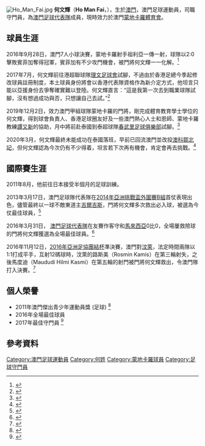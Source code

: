 [[File:Ho_Man_Fai.jpg|thumb]]
'''何文輝'''（'''Ho Man Fai'''，{{bd|1993年|6月13日}}），生於[[澳門|澳門]]，澳門足球運動員，司職守門員，為[[澳門足球代表隊|澳門足球代表隊]]成員，現時效力於澳門[[蒙地卡羅體育會|蒙地卡羅體育會]]。

== 球員生涯 ==

2016年9月28日，澳門7人小球決賽，蒙地卡羅射手祖利亞一傳一射，球隊以2:0擊敗賓菲加奪得冠軍，賓菲加有不少攻門機會，被門將何文輝一一化解。<ref>{{cite news|url=http://exmoo.com/article/18998|title=蒙地擊敗賓菲加奪冠 本地足壇三分天下|date=2016年9月29日|newspaper=''力報''|access-date=2016年11月17日|archive-url=https://web.archive.org/web/20161117145330/http://exmoo.com/article/18998|archive-date=2016年11月17日|dead-url=yes}}</ref>

2017年7月，何文輝前往港超聯球隊[[理文足球會|理文足球會]]試腳，不過由於香港足總今季起修改球員註冊制度，本土球員身份將會以香港代表隊資格作為新介定方式，他坦言只能以亞援身份去爭奪確實難以登陸。何文輝直言：“這是我第一次去到職業球隊試腳，沒有想過成功與否，只想讓自己去試。”<ref>{{cite news|url=http://sports.happymacao.com/sport/view/1631.html|title=彭梓亨/何文輝港超試腳|date=2017年7月23日|newspaper=''開心澳門''|accessdate=2017年7月26日|archive-date=2019年9月3日|archive-url=https://web.archive.org/web/20190903070025/http://sports.happymacao.com/sport/view/1631.html|dead-url=no}}</ref>

2019年12月2日，效力澳門甲組球隊蒙地卡羅的門將，剛完成體育教育學士學位的何文輝，得到球會負責人、香港足球圈友好及一些澳門熱心人士和恩師、蒙地卡羅教練[[譚又新|譚又新]]的協助，月中將前赴泰國到泰超球隊[[春武里足球俱樂部|春武里足球俱樂部]]試腳。<ref>{{cite news|url=https://www.exmoo.com/article/133795.html|title=球圈好友搭路到春武里試腳 何文輝泰國超聯追夢|date=2019年12月3日|newspaper=''[[力報|力報]]''|accessdate=2019年12月3日|archive-date=2020年8月5日|archive-url=https://web.archive.org/web/20200805071631/https://www.exmoo.com/article/133795.html|dead-url=no}}</ref>

2020年3月，何文輝最終未能成功在泰國落班，早前已回流澳門並改投[[鄒北記體育會|澳科鄒北記]]，但何文輝認為今次仍有不少得着，坦言若下次再有機會，肯定會再去挑戰。<ref>{{cite news|url=http://www.macaodaily.com/html/2020-03/26/content_1423416.htm|title=何文輝泰試訓收穫大|author=黃頌儀|date=2020年3月26日|newspaper=''[[澳門日報|澳門日報]]''|accessdate=2020年3月26日|archive-date=2020年3月26日|archive-url=https://web.archive.org/web/20200326044111/http://www.macaodaily.com/html/2020-03/26/content_1423416.htm|dead-url=no}}</ref>

== 國際賽生涯 ==
2011年8月，他前往日本接受半個月的足球訓練。

2013年3月17日，澳門足球隊代表隊在[[2014年亞足聯挑戰盃資格賽#B組|2014年亞洲挑戰盃外圍賽B組]]首仗表現出色，儘管最終以一球不敵東道主[[吉爾吉斯國家足球隊|吉爾吉斯]]，門將何文輝多次救出必入球，被選為今仗最佳球員，<ref>{{cite news|url=http://mpaper.org/Story.aspx?ID=402031|title=澳隊惜敗何文輝膺最佳|date=2013年3月18日|newspaper=''應有此報 (澳門日報)''|deadurl=yes|archiveurl=https://web.archive.org/web/20170205095754/http://mpaper.org/Story.aspx?ID=402031|archivedate=2017年2月5日|accessdate=2016年11月17日}}</ref>

2016年3月31日， [[澳門足球代表隊|澳門足球代表隊]]在友賽作客守和[[馬來西亞國家足球隊|馬來西亞]]0比0，全場屢救險球的門將何文輝獲選為全場最佳球員。<ref>{{cite news|url=http://sports.happymacao.com/sport/view/913.html|title=澳足和大馬何文輝膺最佳|date=2016-03-31|newspaper=''澳門體育頻道''|accessdate=2016-11-17|archive-date=2019-03-12|archive-url=https://web.archive.org/web/20190312202654/http://sports.happymacao.com/sport/view/913.html}}</ref>

2016年11月12日，[[2016年亞足聯團結盃足球賽|2016年亞洲足協團結杯]]準決賽，澳門對[[汶萊國家足球隊|汶萊]]，法定時間兩隊以1:1打成平手，互射12碼球時，汶萊的路斯美（Rosmin Kamis）在第三輪射失，之後馬度迪（Maududi Hilmi Kasmi）在第五輪的射門被門將何文輝救出，令澳門隊打入決賽。<ref>{{cite news|url=http://hk.apple.nextmedia.com/realtime/sports/20161113/55910947|title=【團結盃】澳門都有英雄輝 助球隊殺入決賽|date=2016年11月13日|newspaper=''[[蘋果日報_(香港)|蘋果日報 (香港)]]''|accessdate=2016年11月17日|archive-date=2017年2月5日|archive-url=https://web.archive.org/web/20170205100030/http://hk.apple.nextmedia.com/realtime/sports/20161113/55910947|dead-url=no}}</ref>

==個人榮譽==
*2011年澳門傑出青少年運動員獎 (足球) <ref>{{cite news|url=http://www.chengpou.com.mo/news/2011/12/8/19832.html|title=傑出運動員選舉揭曉|date=2011年12月8日|newspaper=''[[正報|正報]]''|access-date=2016年11月17日|archive-url=https://web.archive.org/web/20160915161747/http://www.chengpou.com.mo/news/2011/12/8/19832.html|archive-date=2016年9月15日|dead-url=yes}}</ref>
*2016年全場最佳球員
*2017年最佳守門員 <ref>{{cite news|url=http://sports.happymacao.com/sport/view/1607.html|title=彭梓亨：賓菲加助我奪足球先生|date=2017-07-09|newspaper=''開心澳門''|accessdate=2017-07-10|archive-date=2017-07-16|archive-url=https://web.archive.org/web/20170716055952/http://sports.happymacao.com/sport/view/1607.html|dead-url=no}}</ref>

==參考資料==
{{reflist}}

{{模板:2016年亞足聯團結盃澳門參賽名單}}
[[Category:澳門足球運動員|Category:澳門足球運動員]]
[[Category:何姓|Category:何姓]]
[[Category:蒙地卡羅球員|Category:蒙地卡羅球員]]
[[Category:足球守門員|Category:足球守門員]]